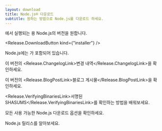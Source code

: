 ```yaml
---
layout: download
title: Node.js® 다운로드
subtitle: 원하는 방법으로 Node.js를 다운로드 하세요.
---
```


<section>
<Release.BitnessDropdown />에서 실행되는 <Release.OperatingSystemDropdown exclude={["LINUX", "AIX"]} />용 Node.js의 <Release.VersionDropdown /> 버전을 원합니다.

<Release.DownloadButton kind={"installer"} />
</section>

<section>
Node.js에는 <Release.NpmLink />가 포함되어 있습니다.

이 버전의 <Release.ChangelogLink>변경 내역</Release.ChangelogLink>을 확인하세요.

이 버전의 <Release.BlogPostLink>블로그 게시물</Release.BlogPostLink>을 확인하세요.

<Release.VerifyingBinariesLink>서명된 SHASUMS</Release.VerifyingBinariesLink>를
확인하는 방법을 배워보세요.

모든 사용 가능한 Node.js <LinkWithArrow href="https://nodejs.org/dist/">다운로드 옵션</LinkWithArrow>을 확인하세요.

<LinkWithArrow href="about/previous-releases">Node.js 릴리스</LinkWithArrow>를 알아보세요.
</section>
